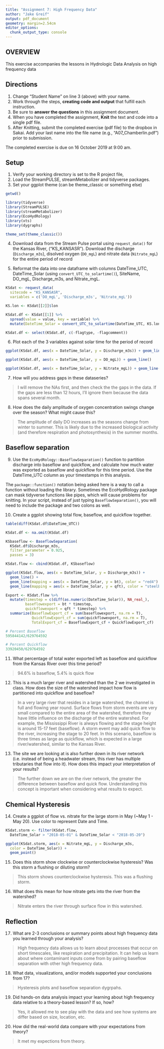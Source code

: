 ```yaml
---
title: "Assignment 7: High Frequency Data"
author: "Jake Greif"
output: pdf_document
geometry: margin=2.54cm
editor_options: 
  chunk_output_type: console
---
```


## OVERVIEW

This exercise accompanies the lessons in Hydrologic Data Analysis on high frequency data

## Directions
1. Change "Student Name" on line 3 (above) with your name.
2. Work through the steps, **creating code and output** that fulfill each instruction.
3. Be sure to **answer the questions** in this assignment document.
4. When you have completed the assignment, **Knit** the text and code into a single pdf file.
5. After Knitting, submit the completed exercise (pdf file) to the dropbox in Sakai. Add your last name into the file name (e.g., "A07_Chamberlin.pdf") prior to submission.

The completed exercise is due on 16 October 2019 at 9:00 am.

## Setup

1. Verify your working directory is set to the R project file, 
2. Load the StreamPULSE, streamMetabolizer and tidyverse packages. 
3. Set your ggplot theme (can be theme_classic or something else)


```r
getwd()

library(tidyverse)
library(StreamPULSE)
library(streamMetabolizer)
library(EcoHydRology)
library(xts)
library(dygraphs)

theme_set(theme_classic())
```


4. Download data from the Stream Pulse portal using `request_data()` for the Kansas River, ("KS_KANSASR"). Download the discharge (`Discharge_m3s`), disolved oxygen (`DO_mgL`) and nitrate data (`Nitrate_mgL`) for the entire period of record

5. Reformat the data into one dataframe with columns DateTime_UTC, DateTime_Solar (using `convert_UTC_to_solartime()`), SiteName, DO_mgL, Discharge_m3s, and Nitrate_mgL.
```r
KSdat <- request_data(
  sitecode = "KS_KANSASR",
  variables = c('DO_mgL', 'Discharge_m3s', 'Nitrate_mgL'))

KS.lon <- KSdat[[2]]$lon

KSdat.df <- KSdat[[1]] %>%
  spread(value = value, key = variable) %>%
  mutate(DateTime_Solar = convert_UTC_to_solartime(DateTime_UTC, KS.lon))

KSdat.df <- select(KSdat.df, c(-flagtype, -flagcomment))
```

6. Plot each of the 3 variables against solar time for the period of record

```r
ggplot(KSdat.df, aes(x = DateTime_Solar, y = Discharge_m3s)) + geom_line()

ggplot(KSdat.df, aes(x = DateTime_Solar, y = DO_mgL)) + geom_line()

ggplot(KSdat.df, aes(x = DateTime_Solar, y = Nitrate_mgL)) + geom_line()
```

7. How will you address gaps in these dataseries?

> I will remove the NAs first, and then check the the gaps in the data. If the gaps are less than 12 hours, I'll ignore them because the data spans several month.

8. How does the daily amplitude of oxygen concentration swings change over the season? What might cause this?

> The amplitude of daily DO increases as the seasons change from winter to summer. This is likely due to the increased biological activity (and therefore respiration and photosynthesis) in the summer months.

## Baseflow separation
9. Use the `EcoHydRology::BaseflowSeparation()` function to partition discharge into baseflow and quickflow, and calculate how much water was exported as baseflow and quickflow for this time period. Use the DateTime_UTC column as your timestamps in this analysis.

The `package::function()` notation being asked here is a way to call a function without loading the library. Sometimes the EcoHydRology package can mask tidyverse functions like pipes, which will cause problems for knitting. In your script, instead of just typing `BaseflowSeparation()`, you will need to include the package and two colons as well.

10. Create a ggplot showing total flow, baseflow, and quickflow together. 


```r
table(diff(KSdat.df$DateTime_UTC))

KSdat.df <- na.omit(KSdat.df)

KSbaseflow <- BaseflowSeparation(
  KSdat.df$Discharge_m3s, 
  filter_parameter = 0.925, 
  passes = 3)

KSdat.flow <- cbind(KSdat.df, KSbaseflow)

ggplot(KSdat.flow, aes(x = DateTime_Solar, y = Discharge_m3s)) + 
  geom_line() +
  geom_line(mapping = aes(x = DateTime_Solar, y = bt), color = "red4") +
  geom_line(mapping = aes(x = DateTime_Solar, y = qft), color = "steelblue4")

Export <- KSdat.flow %>%
  mutate(timestep = c(diff(as.numeric(DateTime_Solar)), NA_real_),
         baseflowexport = bt * timestep,
         quickflowexport = qft * timestep) %>%
  summarize(BaseflowExport_cf = sum(baseflowexport, na.rm = T),
            QuickflowExport_cf = sum(quickflowexport, na.rm = T),
            TotalExport_cf = BaseflowExport_cf + QuickflowExport_cf)

# Percent Baseflow
595844142/629764592

# Percent Quickflow
33920450/629764592
```


11. What percentage of total water exported left as baseflow and quickflow from the Kansas River over this time period?

> 94.6% is baseflow, 5.4% is quick flow

12. This is a much larger river and watershed than the 2 we investigated in class. How does the size of the watershed impact how flow is partitioned into quickflow and baseflow? 

> In a very large river that resides in a large watershed, the channel is full and flowing year round. Surface flows from storm events are very small compared to the entire area of the watershed, therefore they have little influence on the discharge of the entire watershed. For example, the Mississippi River is always flowing and the stage height is around 15-17 feet (baseflow). A storm event may add quick flow to the river, increasing the stage to 20 feet. In this scenario, baseflow is three times as large as quickflow, which is expected in a large river/watershed, similar to the Kansas River.

13. The site we are looking at is also further down in its river network (i.e. instead of being a headwater stream, this river has multiple tributaries that flow into it). How does this impact your interpretation of your results?

> The further down we are on the river network, the greater the difference between baseflow and quick flow. Understanding this concept is important when considering what results to expect.

## Chemical Hysteresis

14. Create a ggplot of flow vs. nitrate for the large storm in May (~May 1 - May 20). Use color to represent Date and Time.

```r
KSdat.storm <- filter(KSdat.flow,
  DateTime_Solar > "2018-05-01" & DateTime_Solar < "2018-05-20")

ggplot(KSdat.storm, aes(x = Nitrate_mgL, y = Discharge_m3s,
  color = DateTime_Solar)) + 
  geom_point() 
```

15. Does this storm show clockwise or counterclockwise hysteresis? Was this storm a flushing or diluting storm?

> This storm shows counterclockwise hysteresis. This was a flushing storm.

16. What does this mean for how nitrate gets into the river from the watershed?

> Nitrate enters the river through surface flow in this watershed.

## Reflection
17. What are 2-3 conclusions or summary points about high frequency data you learned through your analysis?

> High frequency data allows us to learn about processes that occur on short timescales, like respiration and precipitation. It can help us learn about where contaminant inputs come from by pairing baseflow separation with other high frequency data.

18. What data, visualizations, and/or models supported your conclusions from 17?

> Hysteresis plots and baseflow separation dygrpahs.

19. Did hands-on data analysis impact your learning about high frequency data relative to a theory-based lesson? If so, how?

> Yes, it allowed me to see play with the data and see how systems are differ based on size, location, etc.

20.	How did the real-world data compare with your expectations from theory?

> It met my expections from theory.
